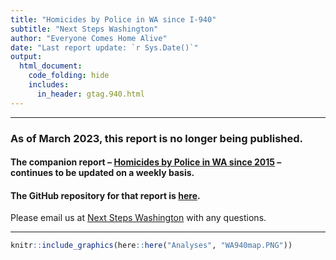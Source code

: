 ```yaml
---
title: "Homicides by Police in WA since I-940"
subtitle: "Next Steps Washington"
author: "Everyone Comes Home Alive"
date: "Last report update: `r Sys.Date()`"
output: 
  html_document:
    code_folding: hide
    includes:
      in_header: gtag.940.html
---
```


<base target="_top"/>



----


### As of March 2023, this report is no longer being published.  

#### The companion report -- [Homicides by Police in WA since 2015](https://rpubs.com/moxbox/wa_since2015) -- continues to be updated on a weekly basis.

#### The GitHub repository for that report is [here](https://github.com/nextstepswa/fewapo).

Please email us at [Next Steps Washington](mailto:nextstepswa@gmail.com) with any questions.

----

```r
knitr::include_graphics(here::here("Analyses", "WA940map.PNG"))
```
